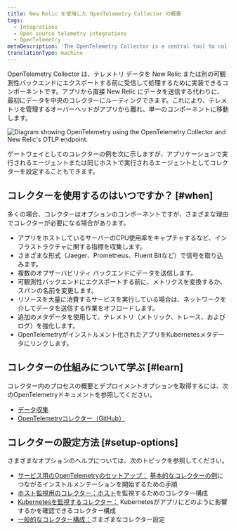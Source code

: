 ```yaml
---
title: New Relic を使用した OpenTelemetry Collector の概要
tags:
  - Integrations
  - Open source telemetry integrations
  - OpenTelemetry
metaDescription: 'The OpenTelemetry Collector is a central tool to collect, process, and export your telemetry to New Relic and beyond.'
translationType: machine
---
```



OpenTelemetry Collector は、テレメトリ データを New Relic または別の可観測性バックエンドにエクスポートする前に受信して処理するために実装できるコンポーネントです。アプリから直接 New Relic にデータを送信する代わりに、最初にデータを中央のコレクターにルーティングできます。これにより、テレメトリを管理するオーバーヘッドがアプリから離れ、単一のコンポーネントに移動します。

<img
  title="Diagram of OTLP with collector"
  alt="Diagram showing OpenTelemetry using the OpenTelemetry Collector and New Relic's OTLP endpoint."
  src={opentelemetryNativeOtlpWithCollector}
/>

<figcaption>
  ゲートウェイとしてのコレクターの例を次に示しますが、アプリケーションで実行されるエージェントまたは同じホストで実行されるエージェントとしてコレクターを設定することもできます。
</figcaption>

## コレクターを使用するのはいつですか？ [#when]

多くの場合、コレクターはオプションのコンポーネントですが、さまざまな理由でコレクターが必要になる場合があります。

* アプリをホストしているサーバーのCPU使用率をキャプチャするなど、インフラストラクチャに関する指標を収集します。
* さまざまな形式（Jaeger、Prometheus、Fluent Bitなど）で信号を取り込みます。
* 複数のオブザーバビリティ バックエンドにデータを送信します。
* 可観測性バックエンドにエクスポートする前に、メトリクスを変換するか、スパンの名前を変更します。
* リソースを大量に消費するサービスを実行している場合は、ネットワークを介してデータを送信する作業をオフロードします。
* 追加のメタデータを使用して、テレメトリ（メトリック、トレース、およびログ）を強化します。
* OpenTelemetryがインストルメント化されたアプリをKubernetesメタデータにリンクします。

## コレクターの仕組みについて学ぶ [#learn]

コレクター内のプロセスの概要とデプロイメントオプションを取得するには、次のOpenTelemetryドキュメントを参照してください。

* [データ収集](https://opentelemetry.io/docs/concepts/data-collection/)
* [OpenTelemetryコレクター（GitHub）](https://github.com/open-telemetry/opentelemetry-collector/blob/main/README.md)

## コレクターの設定方法 [#setup-options]

さまざまなオプションのヘルプについては、次のトピックを参照してください。

* [サービス用のOpenTelemetryのセットアップ：](/docs/more-integrations/open-source-telemetry-integrations/opentelemetry/opentelemetry-setup#collector-export) [基本的なコレクターの例](/docs/more-integrations/open-source-telemetry-integrations/opentelemetry/collector/opentelemetry-collector-basic)につながるインストルメンテーションを開始するための手順
* [ホスト監視用のコレクター：ホスト](/docs/more-integrations/open-source-telemetry-integrations/opentelemetry/collector/opentelemetry-collector-infra-hosts)を監視するためのコレクター構成
* [Kubernetesを監視するコレクター：](/docs/kubernetes-pixie/kubernetes-integration/advanced-configuration/link-otel-applications-kubernetes) Kubernetesがアプリにどのように影響するかを確認できるコレクター構成
* [一般的なコレクター構成：](/docs/more-integrations/open-source-telemetry-integrations/opentelemetry/collector/opentelemetry-collector-configs)さまざまなコレクター設定